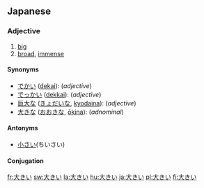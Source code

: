 ==Japanese==
{{ja-kanjitab|大}} 
{{see|大きな}}

===Adjective===
{{ja-adj|kk|decl=i|hira=おおきい|rom=ōkii}}
# [[big]]
# [[broad]], [[immense]]

====Synonyms====
*[[でかい]] ([[dekai]]): (''adjective'')
*[[でっかい]] ([[dekkai]]): (''adjective'')
*[[巨大な]] ([[きょだいな]], [[kyodaina]]): (''adjective'')
*[[大きな]] ([[おおきな]], [[ōkina]]): (''adnominal'')

====Antonyms====
* [[小さい]](ちいさい)

====Conjugation====
{{ja-i|大き|おおき|ōki}}

[[fr:大きい]]
[[sw:大きい]]
[[la:大きい]]
[[hu:大きい]]
[[ja:大きい]]
[[pl:大きい]]
[[fi:大きい]]